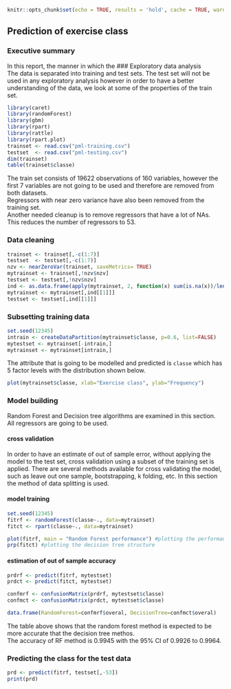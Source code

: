
```{r setup, include=FALSE}
knitr::opts_chunk$set(echo = TRUE, results = 'hold', cache = TRUE, warning=FALSE)
```
## Prediction of exercise class  
### Executive summary
In this report, the manner in which the 
### Exploratory data analysis   
The data is separated into training and test sets. The test set will not be used in any exploratory analysis however in order to have a better understanding of the data, we look at some of the properties of the train set.  

```{r expl}
library(caret)
library(randomForest)
library(gbm)
library(rpart)
library(rattle)
library(rpart.plot)
trainset <- read.csv("pml-training.csv")
testset  <- read.csv("pml-testing.csv")
dim(trainset)
table(trainset$classe)
```
The train set consists of 19622 observations of 160 variables, however the first 7 variables are not going to be used and therefore are removed from both datasets.  
Regressors with near zero variance have also been removed from the training set.  
Another needed cleanup is to remove regressors that have a lot of NAs. This reduces the number of regressors to 53.  

### Data cleaning
```{r cln}
trainset <- trainset[,-c(1:7)]
testset  <- testset[,-c(1:7)]
nzv <- nearZeroVar(trainset, saveMetrics= TRUE)
mytrainset <- trainset[,!nzv$nzv]
testset <- testset[,!nzv$nzv]
ind <- as.data.frame(apply(mytrainset, 2, function(x) sum(is.na(x))/length(x)<0.7))
mytrainset <- mytrainset[,ind[[1]]]
testset <- testset[,ind[[1]]]
```
   
### Subsetting training data
```{r subst}
set.seed(12345)
intrain <- createDataPartition(mytrainset$classe, p=0.6, list=FALSE)
mytestset <- mytrainset[-intrain,]
mytrainset <- mytrainset[intrain,]
```
  
The attribute that is going to be modelled and predicted is `classe` which has 5 factor levels with the distribution shown below.  

```{r explot}
plot(mytrainset$classe, xlab="Exercise class", ylab="Frequency") 
```
   
### Model building   
Random Forest and Decision tree algorithms are examined in this section. All regressors are going to be used.

#### cross validation
In order to have an estimate of out of sample error, without applying the model to the test set, cross validation using a subset of the training set is applied. There are several methods available for cross validating the model, such as leave out one sample, bootstrapping, k folding, etc. In this section the method of data splitting is used.  
  
#### model training

```{r modfit}
set.seed(12345)
fitrf <- randomForest(classe~., data=mytrainset)
fitct <- rpart(classe~., data=mytrainset)
```
```{r modplot}
plot(fitrf, main = "Random Forest performance") #plotting the performance of random forest model
prp(fitct) #plotting the decision tree structure
```
   
#### estimation of out of sample accuracy
```{r oos_accuracy}
prdrf <- predict(fitrf, mytestset)
prdct <- predict(fitct, mytestset)

confmrf <- confusionMatrix(prdrf, mytestset$classe)
confmct <- confusionMatrix(prdct, mytestset$classe)

data.frame(RandomForest=confmrf$overal, DecisionTree=confmct$overal)
```
The table above shows that the random forest method is expected to be more accurate that the decision tree methos.  
The accuracy of RF method is 0.9945 with the 95% CI of 0.9926 to 0.9964.  
  
### Predicting the class for the test data
```{r pred}
prd <- predict(fitrf, testset[,-53])
print(prd)
```



















